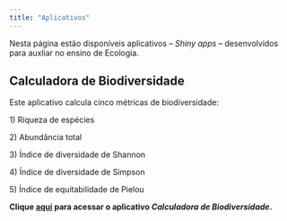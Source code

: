 ---
title: "Aplicativos"
---

Nesta página estão disponíveis aplicativos -- *Shiny apps* -- desenvolvidos para auxliar no ensino de Ecologia.

## Calculadora de Biodiversidade

Este aplicativo calcula cinco métricas de biodiversidade:

1\) Riqueza de espécies

2\) Abundância total

3\) Índice de diversidade de Shannon

4\) Índice de diversidade de Simpson

5\) Índice de equitabilidade de Pielou

**Clique [aqui](https://buenoas.shinyapps.io/calculadora_biodiversidade) para acessar o aplicativo *Calculadora de Biodiversidade*.**
